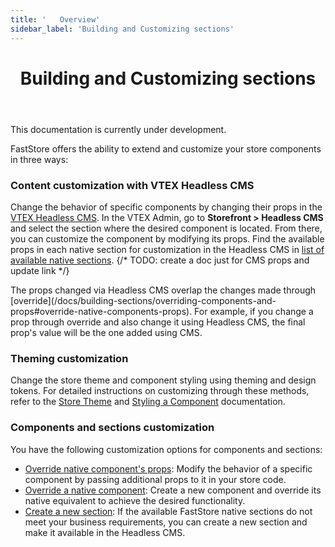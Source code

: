```yaml
---
title: '   Overview'
sidebar_label: 'Building and Customizing sections'
---
```



<header>

# Building and Customizing sections

</header>

<Callout type="warning" emoji="⚠️">
  This documentation is currently under development.
</Callout>

FastStore offers the ability to extend and customize your store components in three ways:

<Steps>
 
### Content customization with VTEX Headless CMS
 
Change the behavior of specific components by changing their props in the [VTEX Headless CMS](/docs/headless-cms-overview).
In the VTEX Admin, go to **Storefront > Headless CMS** and select the section where the desired component is located.
From there, you can customize the component by modifying its props. Find the available props in each native section for customization in the Headless CMS in [list of available native sections](/docs/reference-guides/list-of-native-sections).
{/* TODO: create a doc just for CMS props and update link */}

<Callout type="warning" emoji="⚠️">
  The props changed via Headless CMS overlap the changes made through
  [override](/docs/building-sections/overriding-components-and-props#override-native-components-props). For example,
  if you change a prop through override and also change it using Headless CMS,
  the final prop's value will be the one added using CMS.
</Callout>
 
### Theming customization
 
Change the store theme and component styling using theming and design tokens. For detailed instructions on customizing through these methods, refer to the [Store Theme](/docs/themes/overview) and [Styling a Component](/docs/customizing/components) documentation.
 
### Components and sections customization
You have the following customization options for components and sections:

- [Override native component's props](/docs/building-sections/overriding-components-and-props#override-native-components-props): Modify the behavior of a specific component by passing additional props to it in your store code.
- [Override a native component](/docs/building-sections/overriding-components-and-props#overriding-a-native-component): Create a new component and override its native equivalent to achieve the desired functionality.
- [Create a new section](/docs/building-sections/creating-a-new-section): If the available FastStore native sections do not meet your business requirements, you can create a new section and make it available in the Headless CMS.

</Steps>
